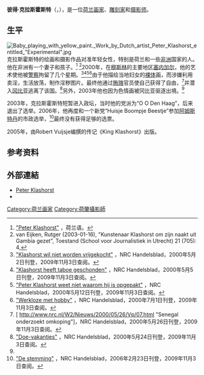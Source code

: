 {{BLP sources|date=January 2014}}
{{Infobox artist
| name             = 彼得·克拉斯霍斯特
| image            = Selfportrait (Klashorst).jpg
| image_size       = 
| alt              = 
| caption          = 自畫像
| native_name      = 
| native_name_lang = 
| birth_name       = 
| birth_date       = {{Birth date and age|1957|2|11|df=yes}}
| birth_place      = {{NET}}[[費爾森|費爾森]]
| death_date       = <!-- {{Death date and age|YYYY|MM|DD|YYYY|MM|DD}} --> 
| death_place      =
| resting_place    = 
| resting_place_coordinates = <!-- {{Coord|LAT|LONG|type:landmark|display=inline}} -->
| nationality      = {{NET}}
| education        = 
| alma_mater       = [[Gerrit_Rietveld_Academie|Gerrit Rietveld Academie]]
| known_for        = 
| notable_works    = 
| style            = 
| movement         = 
| spouse           = 
| awards           = <!-- {{awd|award|year|title|role|name}} (optional) -->
| elected          = 
| patrons          = 
| memorials        = 
| website          = <!-- {{URL|Example.com}} -->
| module           =
}} 
'''彼得·克拉斯霍斯特'''（{{lang|en|Peter Klashorst}}，{{bd|1957年|2月1日|||}}），是一位[[荷兰|荷兰]][[画家|画家]]、[[雕刻家|雕刻家]]和[[摄影师|摄影师]]。

==生平==
[[File:Baby_playing_with_yellow_paint._Work_by_Dutch_artist_Peter_Klashorst_entitled_"Experimental".jpg|thumb]]
克拉斯霍斯特的绘画和摄影作品对准年轻女性，特别是荷兰和一些[[非洲|非洲]]国家的人。他在非洲有一个妻子和孩子。<ref>[http://www.rosadesousa.nl/peterklashorst.html "Peter Klashorst"] {{webarchive|url=https://web.archive.org/web/20100109122301/http://www.rosadesousa.nl/peterklashorst.html |date=2010-01-09 }}，荷兰语。</ref> <ref name = Rutger>van Eijken, Rutger (2003-01-16), "Kunstenaar Klashorst om zijn naakt uit Gambia gezet", Toestand (School voor Journalistiek in Utrecht) 21 (705): 4,</ref>2000年，在[[穆斯林|穆斯林]]的主要地区[[塞内加尔|塞内加尔]]，他的艺术使他被[[警察|警察]]拘留了几个星期。<ref>[http://www.nrc.nl/W2/Nieuws/2000/05/02/Vp/02.html "Klashorst wil niet worden vrijgekocht"] {{Wayback|url=http://www.nrc.nl/W2/Nieuws/2000/05/02/Vp/02.html |date=20090120110940 }}，NRC Handelsblad，2000年5月2日刊登，2009年11月3日查阅。</ref><ref>[http://www.nrc.nl/W2/Nieuws/­2000/05/05/Vp/07.html "Klashorst heeft taboe geschonden"] {{Wayback|url=http://www.nrc.nl/W2/Nieuws/ |date=20021008205248 }}，NRC Handelsblad，2000年5月5日刊登，2009年11月3日查阅。</ref><ref>[http://www.nrc.nl/W2/Nieuws/2000/05/12/Vp/06.html "Peter Klashorst weet niet waarom hij is opgepakt"] {{Wayback|url=http://www.nrc.nl/W2/Nieuws/2000/05/12/Vp/06.html |date=20090120110945 }}，NRC Handelsblad，2000年5月12日刊登，2009年11月3日查阅。</ref><ref>[http://www.nrc.nl/W2/Nieuws/­2000/07/01/Rtv/01.html "Werkloze met hobby"] {{Wayback|url=http://www.nrc.nl/W2/Nieuws/ |date=20021008205248 }}，NRC Handelsblad，2000年7月1日刊登，2009年11月3日查阅。</ref>由于他描绘当地妇女的[[裸体|裸体]]画，而涉嫌利用卖淫，生活放荡，制作淫秽图片。最终他通过[[贿赂|贿赂]]官员使自己获得了自由，<ref>[ http://www.nrc.nl/W2/Nieuws/­2000/05/26/Vp/07.html {{Wayback|url=http://www.nrc.nl/W2/Nieuws/ |date=20021008205248 }} "Senegal onderzoekt omkoping"]，NRC Handelsblad，2000年5月26日刊登，2009年11月3日查阅。</ref>并潜入[[冈比亚|冈比亚]]逃离了该国。<ref>[http://www.nrc.nl/W2/Nieuws/­2000/05/24/Rtv/01.html "Doe-vakanties"] {{Wayback|url=http://www.nrc.nl/W2/Nieuws/ |date=20021008205248 }}，NRC Handelsblad，2000年5月24日刊登，2009年11月3日查阅。</ref>另外，2003年他也因为色情画被冈比亚驱逐出境。<ref name = Rutger/>

2003年，克拉斯霍斯特短暂进入政坛，当时他的党派为“O O Den Haag”，后来退出了选举。2006年，他再度和一个新党“Huisje Boompje Beestje”参加[[阿姆斯特丹|阿姆斯特丹]]的市政选举，<ref>[http://www.nrc.nl/binnenland/­article232039.ece "De stemming"] {{Wayback|url=http://www.nrc.nl/binnenland/ |date=20101206080815 }}，NRC Handelsblad，2006年2月23日刊登，2009年11月3日查阅。</ref>最终没有获得足够的选票。

2005年，由Robert Vuijsje编撰的传记《King Klashorst》出版。

==参考资料==
{{reflist}}

==外部連結==
{{commonscat|Peter Klashorst}}
*[http://www.peter-klashorst.com/ Peter Klashorst] {{Wayback|url=http://www.peter-klashorst.com/ |date=20120420170325 }}
*{{flickr|pklashorst}}

[[Category:荷兰画家|Category:荷兰画家]]
[[Category:荷蘭攝影師|Category:荷蘭攝影師]]
{{Authority control}}
